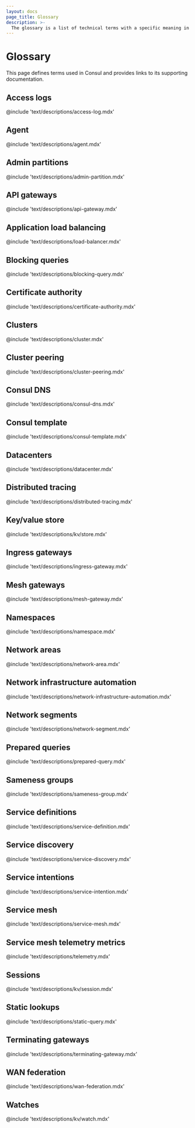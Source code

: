 ```yaml
---
layout: docs
page_title: Glossary
description: >-
  The glossary is a list of technical terms with a specific meaning in Consul. Use the glossary to understand Consul concepts and study for the certification exam.
---
```


# Glossary

This page defines terms used in Consul and provides links to its supporting documentation.

## Access logs

@include 'text/descriptions/access-log.mdx'

## Agent

@include 'text/descriptions/agent.mdx'

## Admin partitions

@include 'text/descriptions/admin-partition.mdx'

## API gateways

@include 'text/descriptions/api-gateway.mdx'

## Application load balancing

@include 'text/descriptions/load-balancer.mdx'

## Blocking queries

@include 'text/descriptions/blocking-query.mdx'

## Certificate authority

@include 'text/descriptions/certificate-authority.mdx'

## Clusters

@include 'text/descriptions/cluster.mdx'

## Cluster peering

@include 'text/descriptions/cluster-peering.mdx'

## Consul DNS

@include 'text/descriptions/consul-dns.mdx'

## Consul template

@include 'text/descriptions/consul-template.mdx'

## Datacenters

@include 'text/descriptions/datacenter.mdx'

## Distributed tracing

@include 'text/descriptions/distributed-tracing.mdx'

## Key/value store

@include 'text/descriptions/kv/store.mdx'

## Ingress gateways

@include 'text/descriptions/ingress-gateway.mdx'

## Mesh gateways

@include 'text/descriptions/mesh-gateway.mdx'

## Namespaces

@include 'text/descriptions/namespace.mdx'

## Network areas

@include 'text/descriptions/network-area.mdx'

## Network infrastructure automation

@include 'text/descriptions/network-infrastructure-automation.mdx'

## Network segments

@include 'text/descriptions/network-segment.mdx'

## Prepared queries

@include 'text/descriptions/prepared-query.mdx'

## Sameness groups

@include 'text/descriptions/sameness-group.mdx'

## Service definitions

@include 'text/descriptions/service-definition.mdx'

## Service discovery

@include 'text/descriptions/service-discovery.mdx'

## Service intentions

@include 'text/descriptions/service-intention.mdx'

## Service mesh

@include 'text/descriptions/service-mesh.mdx'

## Service mesh telemetry metrics

@include 'text/descriptions/telemetry.mdx'

## Sessions

@include 'text/descriptions/kv/session.mdx'

## Static lookups

@include 'text/descriptions/static-query.mdx'

## Terminating gateways

@include 'text/descriptions/terminating-gateway.mdx'

## WAN federation

@include 'text/descriptions/wan-federation.mdx'

## Watches

@include 'text/descriptions/kv/watch.mdx'

